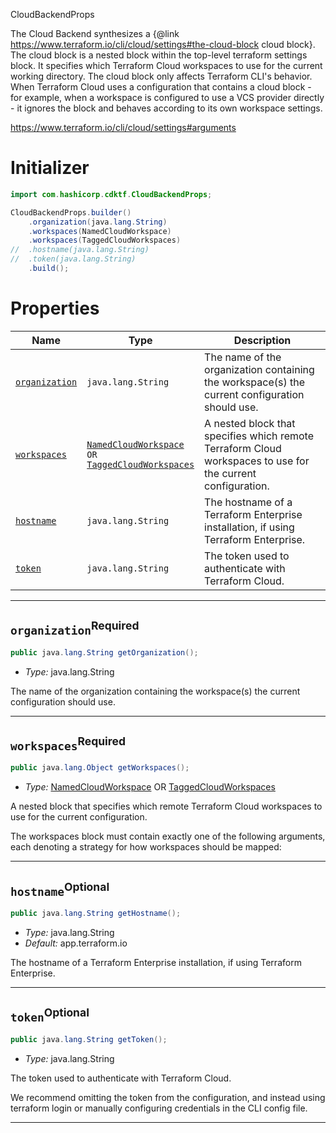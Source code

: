  CloudBackendProps <a name="CloudBackendProps" id="cdktf.CloudBackendProps"></a>

The Cloud Backend synthesizes a {@link https://www.terraform.io/cli/cloud/settings#the-cloud-block cloud block}. The cloud block is a nested block within the top-level terraform settings block. It specifies which Terraform Cloud workspaces to use for the current working directory. The cloud block only affects Terraform CLI's behavior. When Terraform Cloud uses a configuration that contains a cloud block - for example, when a workspace is configured to use a VCS provider directly - it ignores the block and behaves according to its own workspace settings.

https://www.terraform.io/cli/cloud/settings#arguments

# Initializer <a name="Initializer" id="cdktf.CloudBackendProps.Initializer"></a>

```java
import com.hashicorp.cdktf.CloudBackendProps;

CloudBackendProps.builder()
    .organization(java.lang.String)
    .workspaces(NamedCloudWorkspace)
    .workspaces(TaggedCloudWorkspaces)
//  .hostname(java.lang.String)
//  .token(java.lang.String)
    .build();
```

# Properties <a name="Properties" id="Properties"></a>

| **Name** | **Type** | **Description** |
| --- | --- | --- |
| <code><a href="#cdktf.CloudBackendProps.property.organization">organization</a></code> | <code>java.lang.String</code> | The name of the organization containing the workspace(s) the current configuration should use. |
| <code><a href="#cdktf.CloudBackendProps.property.workspaces">workspaces</a></code> | <code><a href="#cdktf.NamedCloudWorkspace">NamedCloudWorkspace</a> OR <a href="#cdktf.TaggedCloudWorkspaces">TaggedCloudWorkspaces</a></code> | A nested block that specifies which remote Terraform Cloud workspaces to use for the current configuration. |
| <code><a href="#cdktf.CloudBackendProps.property.hostname">hostname</a></code> | <code>java.lang.String</code> | The hostname of a Terraform Enterprise installation, if using Terraform Enterprise. |
| <code><a href="#cdktf.CloudBackendProps.property.token">token</a></code> | <code>java.lang.String</code> | The token used to authenticate with Terraform Cloud. |

---

## `organization`<sup>Required</sup> <a name="organization" id="cdktf.CloudBackendProps.property.organization"></a>

```java
public java.lang.String getOrganization();
```

- *Type:* java.lang.String

The name of the organization containing the workspace(s) the current configuration should use.

---

## `workspaces`<sup>Required</sup> <a name="workspaces" id="cdktf.CloudBackendProps.property.workspaces"></a>

```java
public java.lang.Object getWorkspaces();
```

- *Type:* <a href="#cdktf.NamedCloudWorkspace">NamedCloudWorkspace</a> OR <a href="#cdktf.TaggedCloudWorkspaces">TaggedCloudWorkspaces</a>

A nested block that specifies which remote Terraform Cloud workspaces to use for the current configuration.

The workspaces block must contain exactly one of the following arguments, each denoting a strategy for how workspaces should be mapped:

---

## `hostname`<sup>Optional</sup> <a name="hostname" id="cdktf.CloudBackendProps.property.hostname"></a>

```java
public java.lang.String getHostname();
```

- *Type:* java.lang.String
- *Default:* app.terraform.io

The hostname of a Terraform Enterprise installation, if using Terraform Enterprise.

---

## `token`<sup>Optional</sup> <a name="token" id="cdktf.CloudBackendProps.property.token"></a>

```java
public java.lang.String getToken();
```

- *Type:* java.lang.String

The token used to authenticate with Terraform Cloud.

We recommend omitting the token from the configuration, and instead using terraform login or manually configuring credentials in the CLI config file.

---
